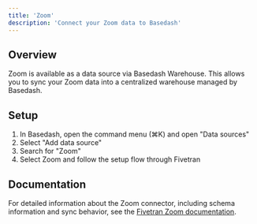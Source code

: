 ```yaml
---
title: 'Zoom'
description: 'Connect your Zoom data to Basedash'
---
```


## Overview

Zoom is available as a data source via Basedash Warehouse. This allows you to sync your Zoom data into a centralized warehouse managed by Basedash.

## Setup

1. In Basedash, open the command menu (⌘K) and open "Data sources"
2. Select "Add data source"
3. Search for "Zoom"
4. Select Zoom and follow the setup flow through Fivetran

## Documentation

For detailed information about the Zoom connector, including schema information and sync behavior, see the [Fivetran Zoom documentation](https://fivetran.com/docs/connectors/applications/zoom).
